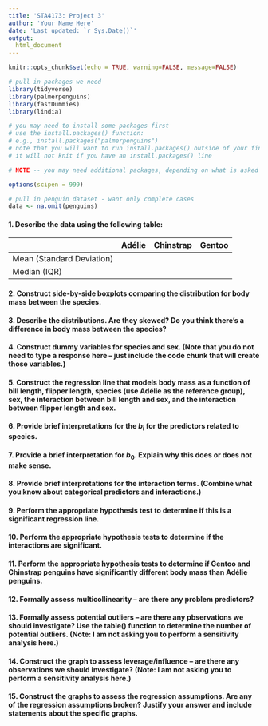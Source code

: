 ```yaml
---
title: 'STA4173: Project 3'
author: 'Your Name Here'
date: 'Last updated: `r Sys.Date()`'
output:
  html_document
---
```

  
```r
knitr::opts_chunk$set(echo = TRUE, warning=FALSE, message=FALSE)

# pull in packages we need
library(tidyverse)
library(palmerpenguins)
library(fastDummies)
library(lindia)

# you may need to install some packages first
# use the install.packages() function:
# e.g., install.packages("palmerpenguins")
# note that you will want to run install.packages() outside of your final .Rmd file
# it will not knit if you have an install.packages() line

# NOTE -- you may need additional packages, depending on what is asked of you below :-)

options(scipen = 999)

# pull in penguin dataset - want only complete cases
data <- na.omit(penguins)
```

#### 1. Describe the data using the following table: 
  
|                           | Adélie     | Chinstrap    | Gentoo       |
|---------------------------|------------|--------------|--------------|
| Mean (Standard Deviation) |            |              |              |
| Median (IQR)              |            |              |              |

#### 2. Construct side-by-side boxplots comparing the distribution for body mass between the species.
  
#### 3. Describe the distributions. Are they skewed? Do you think there's a difference in body mass between the species? 
  
#### 4. Construct dummy variables for species and sex. (Note that you do not need to type a response here -- just include the code chunk that will create those variables.)
  
#### 5. Construct the regression line that models body mass as a function of bill length, flipper length, species (use Adélie as the reference group), sex, the interaction between bill length and sex, and the interaction between flipper length and sex. 
  
#### 6. Provide brief interpretations for the *b*<sub>i</sub> for the predictors related to species. 
  
#### 7. Provide a brief interpretation for *b*<sub>0</sub>. Explain why this does or does not make sense.
  
#### 8. Provide brief interpretations for the interaction terms. (Combine what you know about categorical predictors and interactions.)
  
#### 9. Perform the appropriate hypothesis test to determine if this is a significant regression line.
  
#### 10. Perform the appropriate hypothesis tests to determine if the interactions are significant. 
  
#### 11. Perform the appropriate hypothesis tests to determine if Gentoo and Chinstrap penguins have significantly different body mass than Adélie penguins.
  
#### 12. Formally assess multicollinearity -- are there any problem predictors?
  
#### 13. Formally assess potential outliers -- are there any pbservations we should investigate? Use the table() function to determine the number of potential outliers. (Note: I am not asking you to perform a sensitivity analysis here.)
  
#### 14. Construct the graph to assess leverage/influence -- are there any observations we should investigate? (Note: I am not asking you to perform a sensitivity analysis here.)
  
#### 15. Construct the graphs to assess the regression assumptions. Are any of the regression assumptions broken? Justify your answer and include statements about the specific graphs.